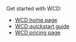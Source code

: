 Get started with WCD:

- [WCD home page](https://console.weaviate.cloud/)
- [WCD quickstart guide](/cloud/quickstart)
- [WCD pricing page](https://weaviate.io/pricing)